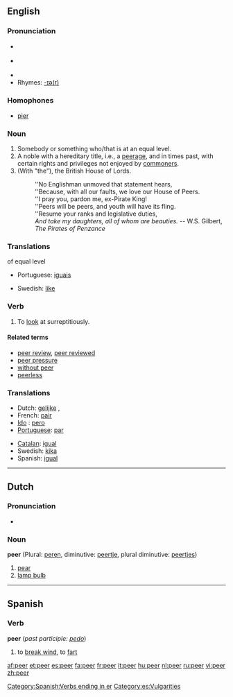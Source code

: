 ==English==

===Pronunciation===
*{{IPA|/'piːə/}} {{italbrac|[[RP]]}}
*{{IPA|/'piːər/}} {{italbrac|US}}
*{{audio|en-us-peer.ogg|Audio (US)}}
*Rhymes: [[Rhymes:English:-ɪə(r)|-ɪə(r)]]

===Homophones===
* [[pier]]

===Noun===
{{en-noun}}

# Somebody or something who/that is at an equal level.
# A noble with a hereditary title, i.e., a [[peerage]], and in times past, with certain rights and privileges not enjoyed by [[commoner]]s.
# (With "the"), the British House of Lords.
#:''No Englishman unmoved that statement hears,
#:''Because, with all our faults, we love our House of Peers.
#:''I pray you, pardon me, ex-Pirate King!
#:''Peers will be peers, and youth will have its fling.
#:''Resume your ranks and legislative duties,
#:''And take my daughters, all of whom are beauties.'' -- W.S. Gilbert, ''The Pirates of Penzance''

===Translations===
;of equal level
{{top}}
*Portuguese: [[iguais]]
{{mid}}
*Swedish: [[like]]
{{bottom}}

===Verb===
{{en-verb}}
# To [[look]] at surreptitiously.

====Related terms====
*[[peer review]], [[peer reviewed]]
*[[peer pressure]]
*[[without peer]]
*[[peerless]]

===Translations===
{{top}}
*Dutch: [[gelijke]] {{m}}, {{f}}
*French: [[pair]] {{m}}
* [[w:Ido|Ido]] : [[pero]]
*[[Portuguese]]: [[par]] {{m}}
{{mid}}
*[[Catalan]]: [[igual]] {{m}}
*Swedish: [[kika]] {{c}}
*Spanish: [[igual]] {{m}}
{{bottom}}

----

==Dutch==
===Pronunciation===
*{{IPA|/'peːr/}}

===Noun===
'''peer''' {{f}} (Plural: [[peren]], diminutive: [[peertje]], plural diminutive: [[peertjes]])

#[[pear]]
#[[lamp bulb]]

----

==Spanish==
===Verb===
'''peer''' (''past participle:'' ''[[pedo]]'')

# to [[break wind]], to [[fart]]

[[Category:Spanish:Verbs ending in er]]
[[Category:es:Vulgarities]]

[[af:peer]]
[[et:peer]]
[[es:peer]]
[[fa:peer]]
[[fr:peer]]
[[it:peer]]
[[hu:peer]]
[[nl:peer]]
[[ru:peer]]
[[vi:peer]]
[[zh:peer]]